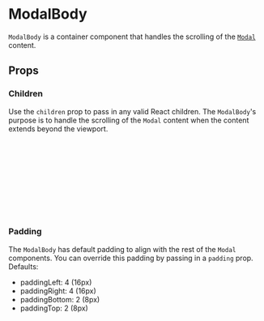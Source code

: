 

# ModalBody

`ModalBody` is a container component that handles the scrolling of the [`Modal`](?path=/docs/components-componentlibrary-modal--docs) content.

<Canvas of={ModalBodyStories.DefaultStory} />

## Props

<Controls of={ModalBodyStories.DefaultStory} />

### Children

Use the `children` prop to pass in any valid React children. The `ModalBody`'s purpose is to handle the scrolling of the `Modal` content when the content extends beyond the viewport.

<Canvas of={ModalBodyStories.Children} />

```jsx
import { ModalBody } from '../../component-library';

<div style={{ height: 100, width: 200 }}>
  <ModalBody>
    Lorem ipsum dolor sit amet, consectetur adipiscing elit. Nulla vitae elit
    libero, a pharetra augue. Nullam id dolor id nibh ultricies vehicula ut id
    elit. Cras mattis consectetur purus sit amet fermentum. Donec ullamcorper
    nulla non metus auctor fringilla..
  </ModalBody>
</div>;
```

### Padding

The `ModalBody` has default padding to align with the rest of the `Modal` components. You can override this padding by passing in a `padding` prop.
Defaults:

- paddingLeft: 4 (16px)
- paddingRight: 4 (16px)
- paddingBottom: 2 (8px)
- paddingTop: 2 (8px)

<Canvas of={ModalBodyStories.Padding} />

```jsx
import {
  BackgroundColor,
  Display,
  FlexDirection,
} from '../../../helpers/constants/design-system';
import { ModalBody, Text } from '../../component-library';

<div style={{ height: 200, width: 300 }}>
  <ModalBody
    display={Display.Flex}
    flexDirection={FlexDirection.Column}
    paddingLeft={0} // removing horizontal padding from ModalBody
    paddingRight={0}
  >
    <Text paddingLeft={4} paddingRight={4}>
      Lorem ipsum dolor sit amet, consectetur adipiscing elit. Nulla vitae elit
      libero, a pharetra augue. Nullam id
    </Text>
    <Text
      backgroundColor={BackgroundColor.primaryMuted}
      paddingLeft={4}
      paddingRight={4}
    >
      Element touches edge of ModalBody
    </Text>
    <Text paddingLeft={4} paddingRight={4}>
      Lorem ipsum dolor sit amet, consectetur adipiscing elit. Nulla vitae elit
      libero, a pharetra augue. Nullam id
    </Text>
  </ModalBody>
</div>;
```
